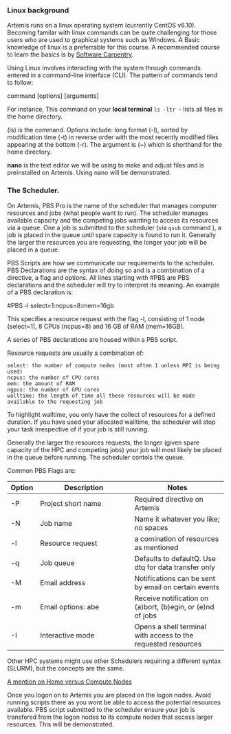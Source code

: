 ### Linux background

Artemis runs on a linux operating system (currently CentOS v6.10). Becoming familar with linux commands can be quite challenging for those users who are used to graphical systems such as Windows. A Basic knowledge of linux is a preferrable for this course. A recommended course to learn the basics is by [Software Carpentry](https://swcarpentry.github.io/shell-novice/). 

Using Linux involves interacting with the system through commands entered in a command-line interface (CLI). The pattern of commands tend to follow:

command [options] [arguments] 

For instance, This command on your **local terminal** `ls -ltr ~` lists all files in the home directory. 

(ls) is the command. Options include: long format (-l), sorted by modification time (-t) in reverse order with the most recently modified files appearing at the bottom (-r). The argument is (~) which is shorthand for the home directory. 


**nano** is the text editor we will be using to make and adjust files and is preinstalled on Artemis. Using nano will be demonstrated.

### The Scheduler.
On Artemis, PBS Pro is the name of the scheduler that manages computer resources and jobs (what people want to run). The scheduler manages available capacity and the competing jobs wanting to access its resources via a queue. One a job is submitted to the scheduler (via `qsub` command ), a job is placed in the queue until spare capacity is found to run it. Generally the larger the resources you are requesting, the longer your job will be placed in a queue. 

PBS Scripts are how we communicate our requirements to the scheduler. PBS Declarations are the syntax of doing so and is a combination of a directive, a flag and options. All lines starting with #PBS are PBS declarations and the scheduler will try to interpret its meaning. An example of a PBS declaration is:

#PBS -l select=1:ncpus=8:mem=16gb

This specifies a resource request with the flag -l, consisting of 1 node (select=1), 8 CPUs (ncpus=8) and 16 GB of RAM (mem=16GB). 

A series of PBS declarations are housed within a PBS script.

Resource requests are usually a combination of:

    select: the number of compute nodes (most often 1 unless MPI is being used)
    ncpus: the number of CPU cores
    mem: the amount of RAM
    ngpus: the number of GPU cores
    walltime: the length of time all these resources will be made available to the requesting job

To highlight walltime, you only have the collect of resources for a defined duration. If you have used your allocated walltime, the scheduler will stop your task irrespective of if your job is still running.  

Generally the larger the resources requests, the longer (given spare capacity of the HPC and competing jobs) your job will most likely be placed in the queue before running. The scheduler contols the queue.

Common PBS Flags are:

| Option | Description                                  | Notes                                       |
|--------|----------------------------------------------|---------------------------------------------|
| -P     | Project short name                           | Required directive on Artemis                        |
| -N     | Job name                                     | Name it whatever you like; no spaces        |
| -l     | Resource request                             | a comination of resources as mentioned        |
| -q     | Job queue                                    | Defaults to defaultQ. Use dtq for data transfer only                        |
| -M     | Email address                                | Notifications can be sent by email on certain events  |
| -m     | Email options: abe                           | Receive notification on (a)bort, (b)egin, or (e)nd of jobs  |
| -I     | Interactive mode                             | Opens a shell terminal with access to the requested resources  |



Other HPC systems might use other Schedulers requiring a different syntax (SLURM), but the concepts are the same. 

<u>A mention on Home versus Compute Nodes</u>

Once you logon on to Artemis you are placed on the logon nodes. Avoid running scripts there as you wont be able to access the potential resources available. PBS script submitted to the scheduler ensure your job is transfered from the logon nodes to its compute nodes that access larger resources. This will be demonstrated.


